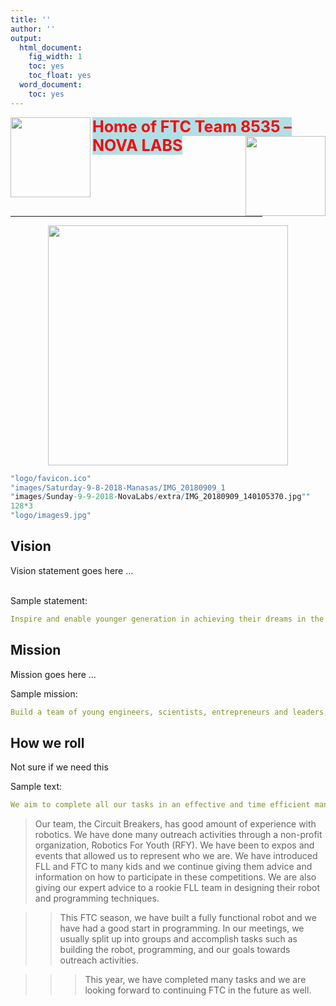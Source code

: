 ---
title: ''
author: ''
output:
  html_document:
    fig_width: 1
    toc: yes
    toc_float: yes
  word_document:
    toc: yes
---

<IMG SRC="logo/images9.jpg" ALIGN="left" width="128px"  border=0 />
<span style="color:red; font-size:25px; font-weight:bold; background-color:powderblue;">
Home of FTC Team 8535 -- NOVA LABS
</span>
<IMG SRC="logo/images7.jpg" ALIGN="right" width="128px"/>


<hr width="80%">
<center>
 <img src="images/Sunday-9-9-2018-NovaLabs/extra/IMG_20180909_140105370.jpg" width="384px">
</center>  

```{r temp, eval=FALSE, echo=FALSE}

"logo/favicon.ico"
"images/Saturday-9-8-2018-Manasas/IMG_20180909_1
"images/Sunday-9-9-2018-NovaLabs/extra/IMG_20180909_140105370.jpg""
128*3
"logo/images9.jpg"

```

## Vision
Vision statement goes here ...


<br>
Sample statement:

```yml
Inspire and enable younger generation in achieving their dreams in the area of STEAM and help them become better citizens and leaders.Inspire and enable younger generation in achieving their dreams in the area of STEAM and help them become better citizens and leaders.
```


## Mission

Mission goes here ...<br>

Sample mission:

```yml
Build a team of young engineers, scientists, entrepreneurs and leaders, by actively engaging them in programs that encourage active collaboration, active community engagement and those that foster leadership skills, communication, critical thinking and negotiation
```

## How we roll

Not sure if we need this

Sample text:<br>

```yml
We aim to complete all our tasks in an effective and time efficient manner. We will not stop until we are successful. We will persevere regardless of how hard the task is. Whether it's assembling a Lego skyscraper, or building an actual skyscraper, we will be victorious!

```

> Our team, the Circuit Breakers, has good amount of experience with robotics. We have done many outreach activities through a non-profit organization, Robotics For Youth (RFY). We have been to expos and events that allowed us to represent who we are. We have introduced FLL and FTC to many kids and we continue giving them advice and information on how to participate in these competitions. We are also giving our expert advice to a rookie FLL team in designing their robot and programming techniques.

>> This FTC season, we have built a fully functional robot and we have had a good start in programming. In our meetings, we usually split up into groups and accomplish tasks such as building the robot, programming, and our goals towards outreach activities.

>>> This year, we have completed many tasks and we are looking forward to continuing FTC in the future as well.
